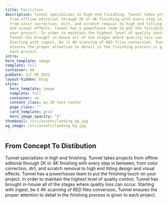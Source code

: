 ```yaml
---
title: Facilities
description: Tunnel specializes in high end finishing. Tunnel takes projects
  from offline editorial through 2K or 4K finishing with every step in between,
  from color correction, dirt, and scratch removal to high end titling design
  and visual effects. Tunnel has a powerhouse team to put the finishing touch on
  your project. In order to maintain the highest level of quality control,
  Tunnel has brought in-house all of the stages where quality loss can occur.
  Starting with ingest, be it 4K scanning of RED files conversion, Tunnel
  ensures the proper attention to detail in the finishing process is given to
  each project.
intro: ...
hero_template: image
template: full
container: md
pubDate: Jul 08 2022
layout-hidden: blog
style:
  hero_template: image
  template: full
  container: sm
  content_class: py-20 text-center
  page_class: ""
  card_template: grid
  hero_image_opacity: "1"
thumbnail: /src/assets/landing_bg.jpg
og_image: /src/assets/landing_bg.jpg
---
```

## From Concept To Distibution

Tunnel specializes in high end finishing. Tunnel takes projects from offline editorial through 2K or 4K finishing with every step in between, from color correction, dirt, and scratch removal to high end titling design and visual effects. Tunnel has a powerhouse team to put the finishing touch on your project. In order to maintain the highest level of quality control, Tunnel has brought in-house all of the stages where quality loss can occur. Starting with ingest, be it 4K scanning of RED files conversion, Tunnel ensures the proper attention to detail in the finishing process is given to each project.
